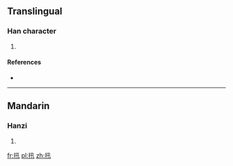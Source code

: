 ==Translingual==

===Han character===
{{Han char|rn=64|rad=手|as=04|sn=7|four=|canj=手弓十 (QNJ)|ids=⿰[[扌]][[卂]]}}

# {{defn|Han|sort=手04}}

====References====
* {{Han ref|kx=0418.030|dkj=11803|dj=0764.200|hdz=31832.010|uh=625F|ud=25183}}

----

==Mandarin==

===Hanzi===
{{cmn-hanzi|pin=[[shēn]] ([[shen1]]), [[zhǎ]] ([[zha3]])|wg=shen<sup>1</sup>, cha<sup>3</sup>}}

# {{defn|lang=cmn|sort=手04}}

[[fr:扟]]
[[pl:扟]]
[[zh:扟]]
